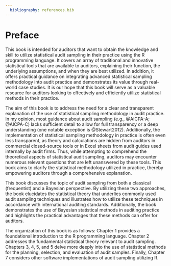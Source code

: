 ```yaml
---
  bibliography: references.bib
---
```


# Preface {-}

This book is intended for auditors that want to obtain the knowledge and skill
to utilize statistical audit sampling in their practice using the R programming
language. It covers an array of traditional and innovative statistical tools
that are available to auditors, explaining their function, the underlying
assumptions, and when they are best utilized. In addition, it offers practical
guidance on integrating advanced statistical sampling methodology into audit
practice and demonstrates its value through real-world case studies. It is our
hope that this book will serve as a valuable resource for auditors looking to
effectively and efficiently utilize statistical methods in their practice.

The aim of this book is to address the need for a clear and transparent
explanation of the use of statistical sampling methodology in audit practice. In
my opinion, most guidance about audit sampling (e.g., @AICPA-A; @AICPA-C) lacks
sufficient detail to allow for full transparency or a deep understanding (one
notable exception is @Stewart2012). Additionally, the implementation of
statistical sampling methodology in practice is often even less transparent, as
theory and calculations are hidden from auditors in commercial closed-source
tools or in Excel sheets from audit guides used internally by audit firms. Thus,
while attempting to comprehend the theoretical aspects of statistical audit
sampling, auditors may encounter numerous relevant questions that are left
unanswered by these tools. This book aims to clarify the statistical methodology
utilized in practice, thereby empowering auditors through a comprehensive
explanation.

This book discusses the topic of audit sampling from both a classical
(frequentist) and a Bayesian perspective. By utilizing these two approaches, the
book elucidates the statistical theory that underlies commonly used audit
sampling techniques and illustrates how to utilize these techniques in
accordance with international auditing standards. Additionally, the book
demonstrates the use of Bayesian statistical methods in auditing practice and
highlights the practical advantages that these methods can offer for auditors.

The organization of this book is as follows: Chapter 1 provides a foundational
introduction to the R programming language. Chapter 2 addresses the fundamental
statistical theory relevant to audit sampling. Chapters 3, 4, 5, and 5 delve
more deeply into the use of statistical methods for the planning, selection, and
evaluation of audit samples. Finally, Chapter 7 considers other software
implementations of audit sampling utilizing R.
